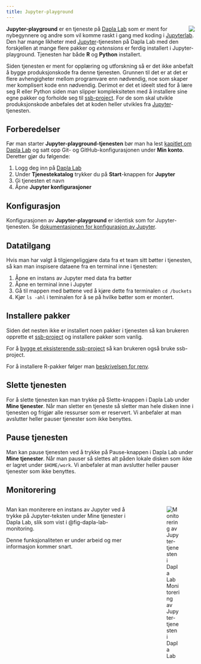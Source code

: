 ```yaml
---
title: Jupyter-playground
---
```


![](../images/dapla-lab-jupyter-play.png){style="max-width: 350%; float: right;" fig-alt="Jupyter Service"}

**Jupyter-playground** er en tjeneste på [Dapla Lab](./dapla-lab.html) som er ment for nybegynnere og andre som vil komme raskt i gang med koding i [Jupyterlab](https://docs.jupyter.org/en/latest/). Den har mange likheter med [Jupyter](./jupyter.html)-tjenesten på Dapla Lab med den forskjellen at mange flere pakker og *extensions* er ferdig installert i Jupyter-playground. Tjenesten har både **R** og **Python** installert. 

Siden tjenesten er ment for opplæring og utforskning så er det ikke anbefalt å bygge produksjonskode fra denne tjenesten. Grunnen til det er at det er flere avhengigheter mellom programvare enn nødvendig, noe som skaper mer komplisert kode enn nødvendig. Derimot er det et ideelt sted for å lære seg R eller Python siden man slipper kompleksiteten med å installere sine egne pakker og forholde seg til [ssb-project](./jobbe-med-kode.qmd#ssb-project). For de som skal utvikle produksjonskode anbefales det at koden heller utvikles fra [Jupyter](./jupyter.html)-tjenesten.     


## Forberedelser

Før man starter **Jupyter-playground-tjenesten** bør man ha lest [kapitlet om Dapla Lab](./dapla-lab.html) og satt opp Git- og GitHub-konfigurasjonen under **Min konto**. Deretter gjør du følgende:

1. Logg deg inn på [Dapla Lab](https://lab.dapla.ssb.no/)
2. Under **Tjenestekatalog** trykker du på **Start**-knappen for **Jupyter**
3. Gi tjenesten et navn
4. Åpne **Jupyter konfigurasjoner**

## Konfigurasjon

Konfigurasjonen av **Jupyter-playground** er identisk som for Jupyter-tjenesten. Se [dokumentasjonen for konfigurasjon av Jupyter](./jupyter.qmd#konfigurasjon).


## Datatilgang

Hvis man har valgt å tilgjengeliggjøre data fra et team sitt bøtter i tjenesten, så kan man inspisere dataene fra en terminal inne i tjenesten: 

1. Åpne en instans av Jupyter med data fra bøtter 
2. Åpne en terminal inne i Jupyter
3. Gå til mappen med bøttene ved å kjøre dette fra terminalen `cd /buckets`
3. Kjør `ls -ahl` i teminalen for å se på hvilke bøtter som er montert.

## Installere pakker

Siden det nesten ikke er installert noen pakker i tjenesten så kan brukeren opprette et [ssb-project](jobbe-med-kode.qmd#ssb-project) og installere pakker som vanlig. 

For å [bygge et eksisterende ssb-project](./jobbe-med-kode.qmd#bygg-eksisterende-ssb-project) så kan brukeren også bruke ssb-project.

For å installere R-pakker følger man [beskrivelsen for renv](./jobbe-med-kode.qmd#r-og-renv).

## Slette tjenesten

For å slette tjenesten kan man trykke på Slette-knappen i Dapla Lab under **Mine tjenester**. Når man sletter en tjeneste så sletter man hele disken inne i tjenesten og frigjør alle ressurser som er reservert. Vi anbefaler at man avslutter heller pauser tjenester som ikke benyttes. 

## Pause tjenesten

Man kan pause tjenesten ved å trykke på Pause-knappen i Dapla Lab under **Mine tjenester**. Når man pauser så slettes alt påden lokale disken som ikke er lagret under `$HOME/work`. Vi anbefaler at man avslutter heller pauser tjenester som ikke benyttes.

## Monitorering

:::: {.columns}

::: {.column width="70%"}
Man kan moniterere en instans av Jupyter ved å trykke på Jupyter-teksten under Mine tjenester i Dapla Lab, slik som vist i @fig-dapla-lab-monitoring.

Denne funksjonaliteten er under arbeid og mer informasjon kommer snart. 
:::

::: {.column width="5%"}
<!-- empty column to create gap -->
:::

::: {.column width="25%"}
![Monitorering av Jupyter-tjenesten i Dapla Lab](../images/dapla-lab-monitoring.png){fig-alt="Viser Persitence-fanen i Jupyter-konfigurasjonen i Dapla Lab." #fig-dapla-lab-monitoring}
:::

::::